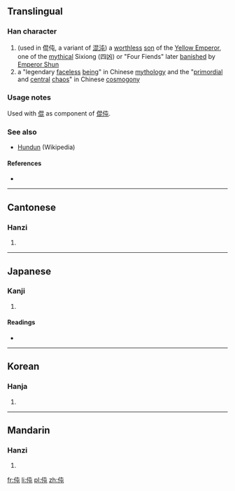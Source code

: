 {{also|沌}}
==Translingual==

===Han character===
{{Han char|rn=9|rad=人|as=04|sn=6|four=2521<sub>7</sub>|canj=人心山 (OPU), X人心山 (XOPU)|ids=⿰[[亻]][[屯]]}}

# (used in 倱伅, a variant of [[混沌]]) a [[worthless]] [[son]] of the [[w:Yellow Emperor|Yellow Emperor]], one of the [[mythical]] Sixiong (四凶) or "Four Fiends" later [[banish]]ed by [[w:Shun (Chinese leader)|Emperor Shun]]
# a "legendary [[faceless]] [[being]]" in Chinese [[mythology]] and the "[[primordial]] and [[central]] [[chaos]]" in Chinese [[cosmogony]]

===Usage notes===
Used with [[倱]] as component of [[倱伅]].

===See also===
* [[w:Hundun|Hundun]] (Wikipedia)

====References====
{{rfc-level|References at L4+ not in L3 POS section|lang=mul}}
* {{Han ref|kx=0095.100|dkj=00427|dj=0201.100|hdz=10120.070|uh=4F05|ud=20229|bh=C9B6|bd=51638}}

----

==Cantonese==

===Hanzi===
{{yue-hanzi|jyut=|y=deun6}}

# {{defn|lang=yue|sort=人04}}

----

==Japanese==

===Kanji===
{{ja-kanji|grade=|rs=人04}}

# {{defn|lang=ja|sort=人04}}

====Readings====
* {{ja-readings|on=[[とん]] (ton), [[どん]] (don)|kun=}}

----

==Korean==

===Hanja===
{{ko-hanja|hangeul=돈|rv=don|mr=ton}}

# {{defn|lang=ko|sort=人04}}

----

==Mandarin==

===Hanzi===
{{cmn-hanzi|pin=[[dùn]] ([[dun4]])|wg=tun<sup>4</sup>}}

# {{defn|lang=cmn|sort=人04}}

[[fr:伅]]
[[li:伅]]
[[pl:伅]]
[[zh:伅]]